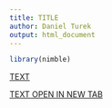 ```yaml
---
title: TITLE
author: Daniel Turek
output: html_document
---
```


<!---
danielturek.github.io/public/folder/fileName.html
-->

```r
library(nimble)
```

[TEXT](URL)

<a href='URL' target='_blank'>TEXT OPEN IN NEW TAB</a>

